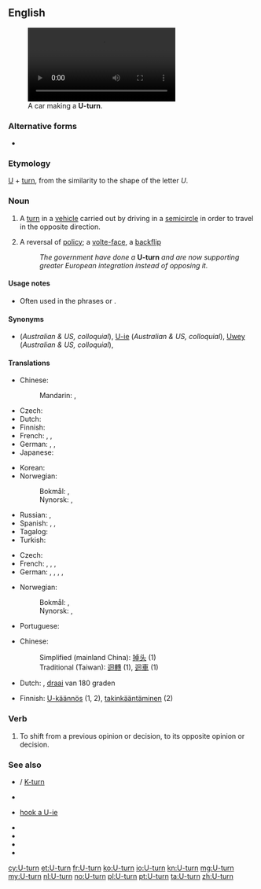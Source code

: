 {{also|u-turn}}
==English==
[[Image:Bochum - Alleestraße - Westpark - Jahrhunderthalle (oT) 01 ies.ogv|thumb|300px|A car making a '''U-turn'''.]]

===Alternative forms===
* {{l|en|u-turn}}

===Etymology===
[[U]] + [[turn]], from the similarity to the shape of the letter ''U''.

===Noun===
{{en-noun}}

# {{lb|en|literally}} A [[turn]] in a [[vehicle]] carried out by driving in a [[semicircle]] in order to travel in the opposite direction.
# {{lb|en|figuratively}} A reversal of [[policy]]; a [[volte-face]], a [[backflip]]
#: ''The government have done a'' '''U-turn''' ''and are now supporting greater European integration instead of opposing it.''

====Usage notes====
* Often used in the phrases {{m|en||do a U-turn}} or {{m|en||make a U-turn}}.

====Synonyms====
* {{l|en|uey}} (''Australian & US, colloquial''), [[U-ie]] (''Australian & US, colloquial''), [[Uwey]] (''Australian & US, colloquial''),

====Translations====
{{trans-top|semi-circular turn}}
* Chinese:
*: Mandarin: {{t+|cmn|轉頭|sc=Hani}}, {{t+|cmn|转头|tr=zhuàntoú|sc=Hani}}
* Czech: {{t|cs|obrat o 180 stupňů|m}}
* Dutch: {{t+|nl|U-bocht|m|f}}
* Finnish: {{t+|fi|U-käännös}}
* French: {{t+|fr|demi-tour|m}}, {{t+|fr|volte-face|f}}, {{t+|fr|retournement|m}}
* German: {{t|de|Fahrtrichtungswechsel|m}} {{qualifier|officialese}}, {{t+|de|Kehrtwende|f}}, {{t+|de|Wenden|n}}
* Japanese: {{t|ja|Uターン|tr=yūtān|alt=Ｕターン|sc=Jpan}}
{{trans-mid}}
* Korean: {{t|ko|유턴|sc=Kore}}
* Norwegian:
*: Bokmål: {{t|nb|U-sving|m}}, {{t|nb|u-sving|m}}
*: Nynorsk: {{t|nn|U-sving|m}}, {{t|nn|u-sving|m}}
* Russian: {{t+|ru|разворо́т|m}}, {{t|ru|поворо́т круго́м|m}}
* Spanish: {{t|es|cambio de sentido|m}}, {{t|es|vuelta en u|f}}, {{t|es|viraje en u|m}}
* Tagalog: {{t|tl|likong pabalik}}
* Turkish: {{t|tr|U-dönüşü}}
{{trans-bottom}}

{{trans-top|reversal of policy}}
* Czech: {{t|cs|obrat o 180 stupňů|m}}
* French: {{t+|fr|demi-tour|m}}, {{t+|fr|marche arrière|f}}, {{t+|fr|revirement|m}}, {{t+|fr|volte-face|f}}
* German: {{t+|de|Kehrtwende|f}}, {{t|de|Hundertachtziggradwende|f}}, {{t|de|180-Grad-Wende|f}}, {{t|de|Hundertachtziggraddrehung|f}}, {{t|de|180-Grad-Drehung|f}}
{{trans-mid}}
* Norwegian:
*: Bokmål: {{t|nb|U-sving|m}}, {{t|nb|u-sving|m}}
*: Nynorsk: {{t|nn|U-sving|m}}, {{t|nn|u-sving|m}}
* Portuguese: {{t|pt|reviravolta|f}}
{{trans-bottom}}

{{checktrans-top}}
* Chinese:
*: Simplified (mainland China): [[掉头]] (1)
*: Traditional (Taiwan): [[迴轉]] (1), [[迴車]] (1)
* Dutch: {{t|nl|rechtsomkeert}}, [[draai]] van 180 graden
{{trans-mid}}
* Finnish: [[U-käännös]] (1, 2), [[takinkääntäminen]] (2)
{{trans-bottom}}

===Verb===
{{en-verb|head=[[U]]-[[turn]]|U-turns|U-turning|U-turned}}

# To shift from a previous opinion or decision, to its opposite opinion or decision.

===See also===
* {{l|en|three-point turn}} / [[K-turn]]
* {{l|en|y-turn}}
* {{l|en|hook a uey}} [[hook a U-ie]]
* {{l|en|flip a bitch}}
* {{l|en|moonshiner's turn}}
* {{l|en|hang a Louie}}
* {{l|en|hang a Ralph}}

[[cy:U-turn]]
[[et:U-turn]]
[[fr:U-turn]]
[[ko:U-turn]]
[[io:U-turn]]
[[kn:U-turn]]
[[mg:U-turn]]
[[my:U-turn]]
[[nl:U-turn]]
[[no:U-turn]]
[[pl:U-turn]]
[[pt:U-turn]]
[[ta:U-turn]]
[[zh:U-turn]]